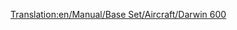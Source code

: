 [[Translation:en/Manual/Base Set/Aircraft/Darwin 600]]

{{hu/Manual/Base Set/Aircraft/Repülőgépek|Name=Darwin 600
|Image=[[File:en/Manual/Base Set/Aircraft/AirbusA330.png|Darwin 600]]
|Cost=55.371 (110,742)
|Speed=947 km/h (592 MPH)
|Annual=6.468 (12,936)
|Designed=1981
|Lifespan=25
|Capacity=240 utas és 25 csomag levél
|Description=Bevált sugármeghajtású repülőgép, a nagyobb repülőtereket részesíti inkább előnyben.
|Real-life=[http://hu.wikipedia.org/wiki/Boeing_777 Boeing 777] ("Triple-seven")
}}